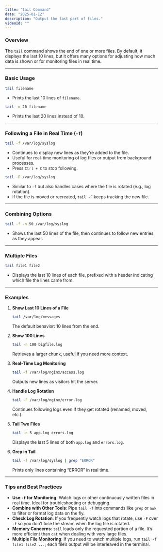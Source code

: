 ```yaml
---
title: "tail Command"
date: "2025-01-12"
description: "Output the last part of files."
videoId: ""
---
```


### Overview

The `tail` command shows the end of one or more files. By default, it displays the last 10 lines, but it offers many options for adjusting how much data is shown or for monitoring files in real time.

---

### Basic Usage

```bash
tail filename
```
- Prints the last 10 lines of `filename`.

```bash
tail -n 20 filename
```
- Prints the last 20 lines instead of 10.

---

### Following a File in Real Time (`-f`)

```bash
tail -f /var/log/syslog
```
- Continues to display new lines as they’re added to the file.  
- Useful for real-time monitoring of log files or output from background processes.  
- Press `Ctrl + C` to stop following.

```bash
tail -F /var/log/syslog
```
- Similar to `-f` but also handles cases where the file is rotated (e.g., log rotation).  
- If the file is moved or recreated, `tail -F` keeps tracking the new file.

---

### Combining Options

```bash
tail -f -n 50 /var/log/syslog
```
- Shows the last 50 lines of the file, then continues to follow new entries as they appear.

---

### Multiple Files

```bash
tail file1 file2
```
- Displays the last 10 lines of each file, prefixed with a header indicating which file the lines came from.

---

### Examples

1. **Show Last 10 Lines of a File**  
   ```bash
   tail /var/log/messages
   ```
   The default behavior: 10 lines from the end.

2. **Show 100 Lines**  
   ```bash
   tail -n 100 bigfile.log
   ```
   Retrieves a larger chunk, useful if you need more context.

3. **Real-Time Log Monitoring**  
   ```bash
   tail -f /var/log/nginx/access.log
   ```
   Outputs new lines as visitors hit the server.

4. **Handle Log Rotation**  
   ```bash
   tail -F /var/log/nginx/error.log
   ```
   Continues following logs even if they get rotated (renamed, moved, etc.).

5. **Tail Two Files**  
   ```bash
   tail -n 5 app.log errors.log
   ```
   Displays the last 5 lines of both `app.log` and `errors.log`.

6. **Grep in Tail**  
   ```bash
   tail -f /var/log/syslog | grep "ERROR"
   ```
   Prints only lines containing “ERROR” in real time.

---

### Tips and Best Practices

- **Use `-f` for Monitoring**: Watch logs or other continuously written files in real time. Ideal for troubleshooting or debugging.  
- **Combine with Other Tools**: Pipe `tail -f` into commands like `grep` or `awk` to filter or format log data on the fly.  
- **Check Log Rotation**: If you frequently watch logs that rotate, use `-F` over `-f` so you don’t lose the stream when the log file is rotated.  
- **Memory Concerns**: `tail` loads only the requested portion of a file. It’s more efficient than `cat` when dealing with very large files.  
- **Multiple File Monitoring**: If you need to watch multiple logs, run `tail -f file1 file2 ...`; each file’s output will be interleaved in the terminal.  